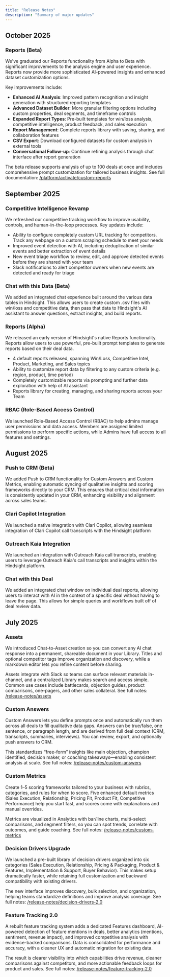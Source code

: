 ```yaml
---
title: "Release Notes"
description: "Summary of major updates"
---
```


## October 2025

### Reports (Beta)
We've graduated our Reports functionality from Alpha to Beta with significant improvements to the analysis engine and user experience. Reports now provide more sophisticated AI-powered insights and enhanced dataset customization options.

Key improvements include:
- **Enhanced AI Analysis**: Improved pattern recognition and insight generation with structured reporting templates
- **Advanced Dataset Builder**: More granular filtering options including custom properties, deal segments, and timeframe controls
- **Expanded Report Types**: Pre-built templates for win/loss analysis, competitive intelligence, product feedback, and sales execution
- **Report Management**: Complete reports library with saving, sharing, and collaboration features
- **CSV Export**: Download configured datasets for custom analysis in external tools
- **Conversational Follow-up**: Continue refining analysis through chat interface after report generation

The beta release supports analysis of up to 100 deals at once and includes comprehensive prompt customization for tailored business insights. See full documentation: [/platform/activate/custom-reports](/platform/activate/custom-reports)

## September 2025

### Competitive Intelligence Revamp
We refreshed our competitive tracking workflow to improve usability, controls, and human-in-the-loop processes. Key updates include:
- Ability to configure completely custom URL tracking for competitors. Track any webpage on a custom scraping schedule to meet your needs
- Improved event detection with AI, including deduplication of similar events and better extraction of event details
- New event triage workflow to review, edit, and approve detected events before they are shared with your team
- Slack notifications to alert competitor owners when new events are detected and ready for triage

### Chat with this Data (Beta)
We added an integrated chat experience built around the various data tables in Hindsight. This allows users to create custom .csv files with win/loss and competitive data,
then pass that data to Hindsight's AI assistant to answer questions, extract insights, and build reports.

### Reports (Alpha)
We released an early version of Hindsight's native Reports functionality. Reports allow users to use powerful, pre-built prompt templates to generate reports based on their deal data.
- 4 default reports released, spanning Win/Loss, Competitive Intel, Product, Marketing, and Sales topics
- Ability to customize report data by filtering to any custom criteria (e.g. region, product, time period)
- Completely customizable reports via prompting and further data exploration with help of AI assistant
- Reports library for creating, managing, and sharing reports across your Team

### RBAC (Role-Based Access Control)
We launched Role-Based Access Control (RBAC) to help admins manage user permissions and data access. Members are assigned limited permissions to perform specific actions, while Admins have full access to all features and settings.

## August 2025

### Push to CRM (Beta)
We added Push to CRM functionality for Custom Answers and Custom Metrics, enabling automatic syncing of qualitative insights and scoring frameworks directly to your CRM. This ensures that critical deal information is consistently updated in your CRM, enhancing visibility and alignment across sales teams.

### Clari Copilot Integration
We launched a native integration with Clari Copilot, allowing seamless integration of Clari Copilot call transcripts with the Hindsight platform

### Outreach Kaia Integration
We launched an integration with Outreach Kaia call transcripts, enabling users to leverage Outreach Kaia's call transcripts and insights within the Hindsight platform.

### Chat with this Deal
We added an integrated chat window on individual deal reports, allowing users to interact with AI in the context of a specific deal without having to leave the page. This allows for simple queries and workflows built off of deal review data.


## July 2025

### Assets
We introduced Chat-to-Asset creation so you can convert any AI chat response into a permanent, shareable document in your Library. Titles and optional competitor tags improve organization and discovery, while a markdown editor lets you refine content before sharing.

Assets integrate with Slack so teams can surface relevant materials in-channel, and a centralized Library makes search and access simple. Common use cases include battlecards, objection guides, product comparisons, one-pagers, and other sales collateral. See full notes: [/release-notes/assets](/release-notes/assets)

### Custom Answers 
Custom Answers lets you define prompts once and automatically run them across all deals to fill qualitative data gaps. Answers can be true/false, one sentence, or paragraph length, and are derived from full deal context (CRM, transcripts, summaries, interviews). You can review, export, and optionally push answers to CRM.

This standardizes “free-form” insights like main objection, champion identified, decision maker, or coaching takeaways—enabling consistent analysis at scale. See full notes: [/release-notes/custom-answers](/release-notes/custom-answers)

### Custom Metrics
Create 1–5 scoring frameworks tailored to your business with rubrics, categories, and rules for when to score. Five enhanced default metrics (Sales Execution, Relationship, Pricing Fit, Product Fit, Competitive Performance) help you start fast, and scores come with explanations and manual overrides.

Metrics are visualized in Analytics with bar/line charts, multi-select comparisons, and segment filters, so you can spot trends, correlate with outcomes, and guide coaching. See full notes: [/release-notes/custom-metrics](/release-notes/custom-metrics)

### Decision Drivers Upgrade
We launched a pre-built library of decision drivers organized into six categories (Sales Execution, Relationship, Pricing & Packaging, Product & Features, Implementation & Support, Buyer Behavior). This makes setup dramatically faster, while retaining full customization and backward compatibility with existing drivers.

The new interface improves discovery, bulk selection, and organization, helping teams standardize definitions and improve analysis coverage. See full notes: [/release-notes/decision-drivers-2.0](/release-notes/decision-drivers-2.0)

### Feature Tracking 2.0
A rebuilt feature tracking system adds a dedicated Features dashboard, AI-powered detection of feature mentions in deals, better analytics (mentions, sentiment, revenue impact), and improved competitive analysis with evidence-backed comparisons. Data is consolidated for performance and accuracy, with a cleaner UX and automatic migration for existing data.

The result is clearer visibility into which capabilities drive revenue, cleaner comparisons against competitors, and more actionable feedback loops for product and sales. See full notes: [/release-notes/feature-tracking-2.0](/release-notes/feature-tracking-2.0)
